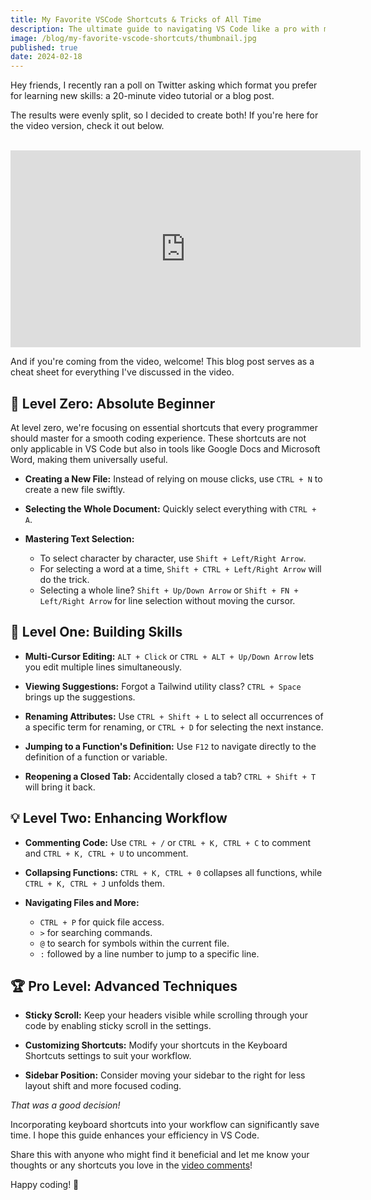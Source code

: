 ```yaml
---
title: My Favorite VSCode Shortcuts & Tricks of All Time
description: The ultimate guide to navigating VS Code like a pro with my essential shortcuts.
image: /blog/my-favorite-vscode-shortcuts/thumbnail.jpg
published: true
date: 2024-02-18
---
```


Hey friends, I recently ran a poll on Twitter asking which format you prefer for learning new skills: a 20-minute video tutorial or a blog post.

<div className="flex justify-center">
  <ReactTweet id={"1758097614828916912"} />
</div>

The results were evenly split, so I decided to create both! If you're here for the video version, check it out below.

<br />

<div className="flex justify-center">
  <iframe
    width="560"
    height="315"
    src="https://www.youtube.com/embed/DHQSOGMJq0o?si=OLBKE1W4W-J7l5j2"
    title="YouTube video player"
    frameborder="0"
    allow="accelerometer; autoplay; clipboard-write; encrypted-media; gyroscope; picture-in-picture; fullscreen; web-share"
  ></iframe>
</div>

And if you're coming from the video, welcome! This blog post serves as a cheat sheet for everything I've discussed in the video.

## 🌟 Level Zero: Absolute Beginner

At level zero, we're focusing on essential shortcuts that every programmer should master for a smooth coding experience. These shortcuts are not only applicable in VS Code but also in tools like Google Docs and Microsoft Word, making them universally useful.

- **Creating a New File:** Instead of relying on mouse clicks, use `CTRL + N` to create a new file swiftly.

- **Selecting the Whole Document:** Quickly select everything with `CTRL + A`.

- **Mastering Text Selection:**
  - To select character by character, use `Shift + Left/Right Arrow`.
  - For selecting a word at a time, `Shift + CTRL + Left/Right Arrow` will do the trick.
  - Selecting a whole line? `Shift + Up/Down Arrow` or `Shift + FN + Left/Right Arrow` for line selection without moving the cursor.

## 🚀 Level One: Building Skills

- **Multi-Cursor Editing:** `ALT + Click` or `CTRL + ALT + Up/Down Arrow` lets you edit multiple lines simultaneously.

- **Viewing Suggestions:** Forgot a Tailwind utility class? `CTRL + Space` brings up the suggestions.

- **Renaming Attributes:** Use `CTRL + Shift + L` to select all occurrences of a specific term for renaming, or `CTRL + D` for selecting the next instance.

- **Jumping to a Function's Definition:** Use `F12` to navigate directly to the definition of a function or variable.

- **Reopening a Closed Tab:** Accidentally closed a tab? `CTRL + Shift + T` will bring it back.

## 💡 Level Two: Enhancing Workflow

- **Commenting Code:** Use `CTRL + /` or `CTRL + K, CTRL + C` to comment and `CTRL + K, CTRL + U` to uncomment.

- **Collapsing Functions:** `CTRL + K, CTRL + 0` collapses all functions, while `CTRL + K, CTRL + J` unfolds them.

- **Navigating Files and More:**
  - `CTRL + P` for quick file access.
  - `>` for searching commands.
  - `@` to search for symbols within the current file.
  - `:` followed by a line number to jump to a specific line.

## 🏆 Pro Level: Advanced Techniques

- **Sticky Scroll:** Keep your headers visible while scrolling through your code by enabling sticky scroll in the settings.

- **Customizing Shortcuts:** Modify your shortcuts in the Keyboard Shortcuts settings to suit your workflow.

- **Sidebar Position:** Consider moving your sidebar to the right for less layout shift and more focused coding.

<div className="flex justify-center">
  <ReactTweet id={"1727747135846641773"} />
</div>

_That was a good decision!_

Incorporating keyboard shortcuts into your workflow can significantly save time. I hope this guide enhances your efficiency in VS Code.

Share this with anyone who might find it beneficial and let me know your thoughts or any shortcuts you love in the [video comments]()!

Happy coding! 🚀
